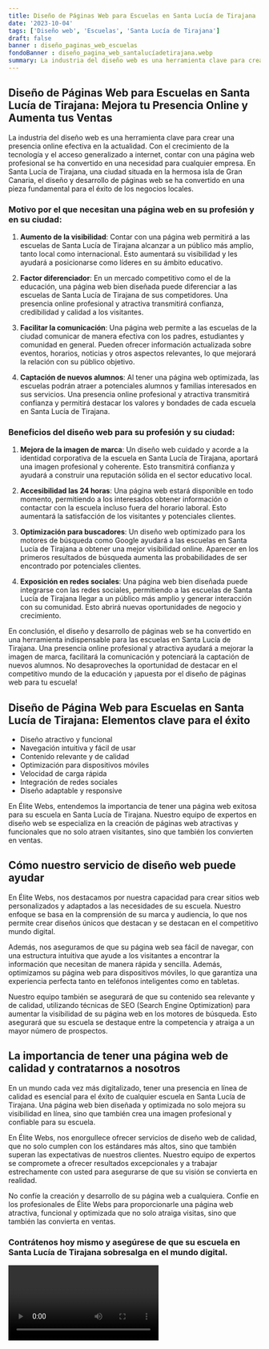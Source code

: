 ```yaml
---
title: Diseño de Páginas Web para Escuelas en Santa Lucía de Tirajana
date: '2023-10-04'
tags: ['Diseño web', 'Escuelas', 'Santa Lucía de Tirajana']
draft: false
banner : diseño_paginas_web_escuelas
fondoBanner : diseño_pagina_web_santalucíadetirajana.webp
summary: La industria del diseño web es una herramienta clave para crear una presencia online efectiva en la actualidad. Con el crecimiento de la tecnología y el acceso generalizado a internet, contar con una página web profesional se ha convertido en una necesidad para cualquier empresa. En Santa Lucía de Tirajana, una ciudad situada en la hermosa isla de Gran Canaria, el diseño y desarrollo de páginas web se ha convertido en una pieza fundamental para el éxito de los negocios locales.
---
```


## Diseño de Páginas Web para Escuelas en Santa Lucía de Tirajana: Mejora tu Presencia Online y Aumenta tus Ventas

La industria del diseño web es una herramienta clave para crear una presencia online efectiva en la actualidad. Con el crecimiento de la tecnología y el acceso generalizado a internet, contar con una página web profesional se ha convertido en una necesidad para cualquier empresa. En Santa Lucía de Tirajana, una ciudad situada en la hermosa isla de Gran Canaria, el diseño y desarrollo de páginas web se ha convertido en una pieza fundamental para el éxito de los negocios locales.

### Motivo por el que necesitan una página web en su profesión y en su ciudad:

1. **Aumento de la visibilidad**: Contar con una página web permitirá a las escuelas de Santa Lucía de Tirajana alcanzar a un público más amplio, tanto local como internacional. Esto aumentará su visibilidad y les ayudará a posicionarse como líderes en su ámbito educativo.

2. **Factor diferenciador**: En un mercado competitivo como el de la educación, una página web bien diseñada puede diferenciar a las escuelas de Santa Lucía de Tirajana de sus competidores. Una presencia online profesional y atractiva transmitirá confianza, credibilidad y calidad a los visitantes.

3. **Facilitar la comunicación**: Una página web permite a las escuelas de la ciudad comunicar de manera efectiva con los padres, estudiantes y comunidad en general. Pueden ofrecer información actualizada sobre eventos, horarios, noticias y otros aspectos relevantes, lo que mejorará la relación con su público objetivo.

4. **Captación de nuevos alumnos**: Al tener una página web optimizada, las escuelas podrán atraer a potenciales alumnos y familias interesados en sus servicios. Una presencia online profesional y atractiva transmitirá confianza y permitirá destacar los valores y bondades de cada escuela en Santa Lucía de Tirajana.

### Beneficios del diseño web para su profesión y su ciudad:

1. **Mejora de la imagen de marca**: Un diseño web cuidado y acorde a la identidad corporativa de la escuela en Santa Lucía de Tirajana, aportará una imagen profesional y coherente. Esto transmitirá confianza y ayudará a construir una reputación sólida en el sector educativo local.

2. **Accesibilidad las 24 horas**: Una página web estará disponible en todo momento, permitiendo a los interesados obtener información o contactar con la escuela incluso fuera del horario laboral. Esto aumentará la satisfacción de los visitantes y potenciales clientes.

3. **Optimización para buscadores**: Un diseño web optimizado para los motores de búsqueda como Google ayudará a las escuelas en Santa Lucía de Tirajana a obtener una mejor visibilidad online. Aparecer en los primeros resultados de búsqueda aumenta las probabilidades de ser encontrado por potenciales clientes.

4. **Exposición en redes sociales**: Una página web bien diseñada puede integrarse con las redes sociales, permitiendo a las escuelas de Santa Lucía de Tirajana llegar a un público más amplio y generar interacción con su comunidad. Esto abrirá nuevas oportunidades de negocio y crecimiento.

En conclusión, el diseño y desarrollo de páginas web se ha convertido en una herramienta indispensable para las escuelas en Santa Lucía de Tirajana. Una presencia online profesional y atractiva ayudará a mejorar la imagen de marca, facilitará la comunicación y potenciará la captación de nuevos alumnos. No desaproveches la oportunidad de destacar en el competitivo mundo de la educación y ¡apuesta por el diseño de páginas web para tu escuela!

<GifSeo />

<Cta />

## Diseño de Página Web para Escuelas en Santa Lucía de Tirajana: Elementos clave para el éxito

- Diseño atractivo y funcional
- Navegación intuitiva y fácil de usar
- Contenido relevante y de calidad
- Optimización para dispositivos móviles
- Velocidad de carga rápida
- Integración de redes sociales
- Diseño adaptable y responsive

En Élite Webs, entendemos la importancia de tener una página web exitosa para su escuela en Santa Lucía de Tirajana. Nuestro equipo de expertos en diseño web se especializa en la creación de páginas web atractivas y funcionales que no solo atraen visitantes, sino que también los convierten en ventas.

## Cómo nuestro servicio de diseño web puede ayudar

En Élite Webs, nos destacamos por nuestra capacidad para crear sitios web personalizados y adaptados a las necesidades de su escuela. Nuestro enfoque se basa en la comprensión de su marca y audiencia, lo que nos permite crear diseños únicos que destacan y se destacan en el competitivo mundo digital.

Además, nos aseguramos de que su página web sea fácil de navegar, con una estructura intuitiva que ayude a los visitantes a encontrar la información que necesitan de manera rápida y sencilla. Además, optimizamos su página web para dispositivos móviles, lo que garantiza una experiencia perfecta tanto en teléfonos inteligentes como en tabletas.

Nuestro equipo también se asegurará de que su contenido sea relevante y de calidad, utilizando técnicas de SEO (Search Engine Optimization) para aumentar la visibilidad de su página web en los motores de búsqueda. Esto asegurará que su escuela se destaque entre la competencia y atraiga a un mayor número de prospectos.

## La importancia de tener una página web de calidad y contratarnos a nosotros

En un mundo cada vez más digitalizado, tener una presencia en línea de calidad es esencial para el éxito de cualquier escuela en Santa Lucía de Tirajana. Una página web bien diseñada y optimizada no solo mejora su visibilidad en línea, sino que también crea una imagen profesional y confiable para su escuela.

En Élite Webs, nos enorgullece ofrecer servicios de diseño web de calidad, que no solo cumplen con los estándares más altos, sino que también superan las expectativas de nuestros clientes. Nuestro equipo de expertos se compromete a ofrecer resultados excepcionales y a trabajar estrechamente con usted para asegurarse de que su visión se convierta en realidad.

No confíe la creación y desarrollo de su página web a cualquiera. Confíe en los profesionales de Élite Webs para proporcionarle una página web atractiva, funcional y optimizada que no solo atraiga visitas, sino que también las convierta en ventas.

### Contrátenos hoy mismo y asegúrese de que su escuela en Santa Lucía de Tirajana sobresalga en el mundo digital.

<Video />

<CtaBot job='Escuelas' city='Santa Lucía de Tirajana'/>

<Gmaps query='Santa Lucía de Tirajana+españa+maps' />